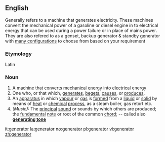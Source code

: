{{wikify}}

==English==
Generally refers to a machine that generates electricity. These machines convert the mechanical power of a gasoline or diesel engine in to electrical energy that can be used during a power failure or in place of mains power. They are also refered to as a genset, backup generator & standby generator with [http://www.fgwilsonmiami.com/cgi-bin/stores/fgwlive/query.cgi?format=faq&query=125&lg=english&cart_id=5397099.30170&department=any&affiliate=&le=&lp=&sct=432 many configurations] to choose from based on your requirement


===Etymology===
Latin
===Noun===
{{en-noun}}
#A [[machine]] that [[convert]]s [[mechanical]] [[energy]] into [[electrical]] energy
#One who, or that which, [[generate]]s, [[beget]]s, [[cause]]s, or [[produce]]s.
#An [[apparatus]] in which [[vapour]] or [[gas]] is [[form]]ed from a [[liquid]] or [[solid]] by means of [[heat]] or [[chemical]] [[process]], as a steam boiler, gas retort etc.
#''(Music):'' The [[principal]] [[sound]] or sounds by which others are produced; the [[fundamental]] [[note]] or root of the common [[chord]]; -- called also '''[[generating tone]]'''

[[it:generator]]
[[la:generator]]
[[no:generator]]
[[pl:generator]]
[[vi:generator]]
[[zh:generator]]